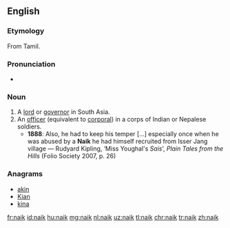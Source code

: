 ==English==

===Etymology===
From Tamil.

===Pronunciation===
* {{IPA|/ˈnɑːɪk/|/ˈneɪɪk/|lang=en}}

===Noun===
{{en-noun}}

# A [[lord]] or [[governor]] in South Asia.
# An [[officer]] (equivalent to [[corporal]]) in a corps of Indian or Nepalese soldiers.
#* '''1888''': Also, he had to keep his temper [...] especially once when he was abused by a '''Naik''' he had himself recruited from Isser Jang village — Rudyard Kipling, ‘Miss Youghal's ''Sais''’, ''Plain Tales from the Hills'' (Folio Society 2007, p. 26)

===Anagrams===
* [[akin#English|akin]]
* [[Kian#English|Kian]]
* [[kina#English|kina]]

[[fr:naik]]
[[id:naik]]
[[hu:naik]]
[[mg:naik]]
[[nl:naik]]
[[uz:naik]]
[[tl:naik]]
[[chr:naik]]
[[tr:naik]]
[[zh:naik]]